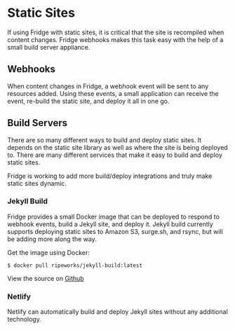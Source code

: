 # Static Sites

If using Fridge with static sites, it is critical that the site is recompiled when content changes. Fridge webhooks makes this task easy with the help of a small build server appliance.

## Webhooks

When content changes in Fridge, a webhook event will be sent to any resources added. Using these events, a small application can receive the event, re-build the static site, and deploy it all in one go.

## Build Servers

There are so many different ways to build and deploy static sites. It depends on the static site library as well as where the site is being deployed to. There are many different services that make it easy to build and deploy static sites.

Fridge is working to add more build/deploy integrations and truly make static sites dynamic.

### Jekyll Build

Fridge provides a small Docker image that can be deployed to respond to webhook events, build a Jekyll site, and deploy it. Jekyll build currently supports deploying static sites to Amazon S3, surge.sh, and rsync, but will be adding more along the way.

Get the image using Docker:

```shell
$ docker pull ripeworks/jekyll-build:latest
```

View the source on [Github](https://github.com/ripeworks/jekyll-build)

### Netlify

Netlify can automatically build and deploy Jekyll sites without any additional technology.
